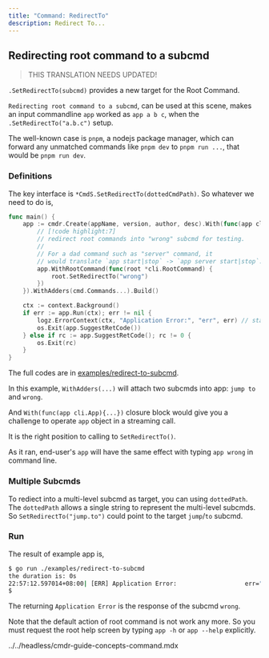 ```yaml
---
title: "Command: RedirectTo"
description: Redirect To...
---
```


## Redirecting root command to a subcmd

> THIS TRANSLATION NEEDS UPDATED!

`.SetRedirectTo(subcmd)` provides a new target for the Root Command.

`Redirecting root command to a subcmd`, can be used at this scene, makes an input commandline `app` worked as `app a b c`, when the `.SetRedirectTo("a.b.c")` setup.

The well-known case is `pnpm`, a nodejs package manager, which can forward any unmatched commands like `pnpm dev` to `pnpm run ...`, that would be `pnpm run dev`.

### Definitions

The key interface is `*CmdS.SetRedirectTo(dottedCmdPath)`. So whatever we need to do is,

```go title="redirect-to-subcmd/main.go"
func main() {
	app := cmdr.Create(appName, version, author, desc).With(func(app cli.App) {
		// [!code highlight:7]
		// redirect root commands into "wrong" subcmd for testing.
		//
		// For a dad command such as "server" command, it
		// would translate `app start|stop` -> `app server start|stop`.
		app.WithRootCommand(func(root *cli.RootCommand) {
			root.SetRedirectTo("wrong")
		})
	}).WithAdders(cmd.Commands...).Build()

	ctx := context.Background()
	if err := app.Run(ctx); err != nil {
		logz.ErrorContext(ctx, "Application Error:", "err", err) // stacktrace if in debug mode/build
		os.Exit(app.SuggestRetCode())
	} else if rc := app.SuggestRetCode(); rc != 0 {
		os.Exit(rc)
	}
}
```

The full codes are in [examples/redirect-to-subcmd](https://github.com/hedzr/cmdr/blob/master/examples/redirect-to-subcmd/).

In this example, `WithAdders(...)` will attach two subcmds into app: `jump to` and `wrong`.

And `With(func(app cli.App){...})` closure block would give you a challenge to operate `app` object in a streaming call.

It is the right position to calling to `SetRedirectTo()`.

As it ran, end-user's `app` will have the same effect with typing `app wrong` in command line.

### Multiple Subcmds

To rediect into a multi-level subcmd as target, you can using `dottedPath`. The `dottedPath` allows a single string to represent the multi-level subcmds. So `SetRedirectTo("jump.to")` could point to the target `jump`/`to` subcmd.

### Run

The result of example app is,

```bash
$ go run ./examples/redirect-to-subcmd
the duration is: 0s
22:57:12.597014+08:00| [ERR] Application Error:                   err="[io: read/write on closed pipe | something's wrong | permission denied]" ./examples/redirect-to-subcmd/main.go:38 main.main
$
```

The returning `Application Error` is the response of the subcmd `wrong`.

Note that the default action of root command is not work any more. So you must request the root help screen by typing `app -h` or `app --help` explicitly.

<include>../../headless/cmdr-guide-concepts-command.mdx</include>
